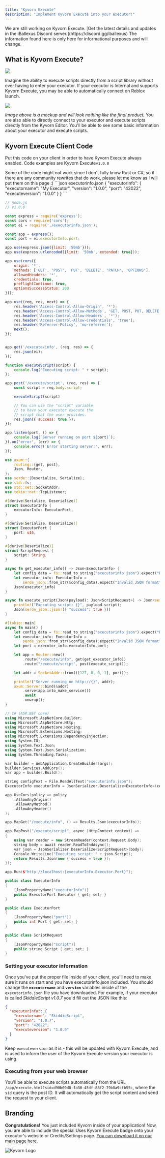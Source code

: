 ```yaml
---
title: "Kyvorn Execute"
description: "Implement Kyvorn Execute into your executor!"
---
```


<Warning>
  We are still working on Kyvorn Execute. [Get the latest details and updates in the iBallexus Discord server.](https://discord.gg/iballexus) The information found here is only here for informational purposes and will change.
</Warning>

## What is Kyvorn Execute?

![](https://cdn.discordapp.com/attachments/1317960985520246936/1338711696428236820/image.png?ex=67ac13ec\&is=67aac26c\&hm=82621846f6c5a030d42ae8235d6e2d6d134c741ad7f2bd3198474f905dcbaaaa&=)

Imagine the ability to execute scripts directly from a script library without ever having to enter your executor. If your executor is Internal and supports Kyvorn Execute, you may be able to automatically connect on Roblox launch.

![](https://cdn.discordapp.com/attachments/1338283384572608533/1338713766690422835/image.png?ex=67ac15da\&is=67aac45a\&hm=41565485c4424228b1794cd6294362c291c40a331f29e36ed53b55a469364b05&=)

*Image above is a mockup and will look nothing like the final product.* You are also able to directly connect to your executor and execute scripts directly from the Kyvorn Editor. You'll be able to see some basic information about your executor and execute scripts.

## Kyvorn Execute Client Code

Put this code on your client in order to have Kyvorn Execute always enabled. Code examples are Kyvorn Execute`v1.0.0`

<Warning>
  Some of the code might not work since I don't fully know Rust or C#, so if there are any community rewrites that do work, please let me know as I will put them on this page :)
</Warning>

<CodeGroup>
  ```json executorinfo.json
  {
    "executorInfo": {
      "executorname": "My Executor",
      "version": "1.0.0",
      "port": "42022",
      "executeversion": "1.0.0"
    }
  }
  ```

  ```javascript execute.js
  // node.js
  // v1.0.0

  const express = require('express');
  const cors = require('cors');
  const ei = require('./executorinfo.json');

  const app = express();
  const port = ei.executorInfo.port;

  app.use(express.json({limit: '50mb'}));
  app.use(express.urlencoded({limit: '50mb', extended: true}));

  app.use(cors({
      origin: '*',
      methods: ['GET', 'POST', 'PUT', 'DELETE', 'PATCH', 'OPTIONS'],
      allowedHeaders: '*',
      credentials: true,
      preflightContinue: true,
      optionsSuccessStatus: 200
  }));

  app.use((req, res, next) => {
      res.header('Access-Control-Allow-Origin', '*');
      res.header('Access-Control-Allow-Methods', 'GET, POST, PUT, DELETE, PATCH, OPTIONS');
      res.header('Access-Control-Allow-Headers', '*');
      res.header('Access-Control-Allow-Credentials', 'true');
      res.header('Referrer-Policy', 'no-referrer');
      next();
  });


  app.get('/execute/info', (req, res) => {
      res.json(ei);
  });

  function executeScript(script) {
      console.log("Executing script: " + script);
  };

  app.post('/execute/script', (req, res) => {
      const script = req.body.script;

      executeScript(script)

      // You can use the "script" variable
      // to have your executor execute the
      // script that the user provides.
      res.json({ success: true });
  });

  app.listen(port, () => {
      console.log(`Server running on port ${port}`);
  }).on('error', (err) => {
      console.error('Error starting server:', err);
  });
  ```

  ```rust execute.rs
  use axum::{
      routing::{get, post},
      Json, Router,
  };
  use serde::{Deserialize, Serialize};
  use std::fs;
  use std::net::SocketAddr;
  use tokio::net::TcpListener;

  #[derive(Serialize, Deserialize)]
  struct ExecutorInfo {
      executorInfo: ExecutorPort,
  }

  #[derive(Serialize, Deserialize)]
  struct ExecutorPort {
      port: u16,
  }

  #[derive(Deserialize)]
  struct ScriptRequest {
      script: String,
  }

  async fn get_executor_info() -> Json<ExecutorInfo> {
      let config_data = fs::read_to_string("executorinfo.json").expect("Failed to read config file");
      let executor_info: ExecutorInfo =
          serde_json::from_str(&config_data).expect("Invalid JSON format");
      Json(executor_info)
  }

  async fn execute_script(Json(payload): Json<ScriptRequest>) -> Json<serde_json::Value> {
      println!("Executing script: {}", payload.script);
      Json(serde_json::json!({ "success": true }))
  }

  #[tokio::main]
  async fn main() {
      let config_data = fs::read_to_string("executorinfo.json").expect("Failed to read config file");
      let executor_info: ExecutorInfo =
          serde_json::from_str(&config_data).expect("Invalid JSON format");
      let port = executor_info.executorInfo.port;

      let app = Router::new()
          .route("/execute/info", get(get_executor_info))
          .route("/execute/script", post(execute_script));

      let addr = SocketAddr::from(([127, 0, 0, 1], port));

      println!("Server running on http://{}", addr);
      axum::Server::bind(&addr)
          .serve(app.into_make_service())
          .await
          .unwrap();
  }
  ```

  ```cpp execute.cs
  // C# (ASP.NET core)
  using Microsoft.AspNetCore.Builder;
  using Microsoft.AspNetCore.Http;
  using Microsoft.AspNetCore.Hosting;
  using Microsoft.Extensions.Hosting;
  using Microsoft.Extensions.DependencyInjection;
  using System.IO;
  using System.Text.Json;
  using System.Text.Json.Serialization;
  using System.Threading.Tasks;

  var builder = WebApplication.CreateBuilder(args);
  builder.Services.AddCors();
  var app = builder.Build();

  string configText = File.ReadAllText("executorinfo.json");
  ExecutorInfo executorInfo = JsonSerializer.Deserialize<ExecutorInfo>(configText);

  app.UseCors(policy => policy
      .AllowAnyOrigin()
      .AllowAnyMethod()
      .AllowAnyHeader()
  );

  app.MapGet("/execute/info", () => Results.Json(executorInfo));

  app.MapPost("/execute/script", async (HttpContext context) =>
  {
      using var reader = new StreamReader(context.Request.Body);
      string body = await reader.ReadToEndAsync();
      var json = JsonSerializer.Deserialize<ScriptRequest>(body);
      Console.WriteLine("Executing script: " + json.Script);
      return Results.Json(new { success = true });
  });

  app.Run($"http://localhost:{executorInfo.Executor.Port}");

  public class ExecutorInfo
  {
      [JsonPropertyName("executorInfo")]
      public ExecutorPort Executor { get; set; }
  }

  public class ExecutorPort
  {
      [JsonPropertyName("port")]
      public int Port { get; set; }
  }

  public class ScriptRequest
  {
      [JsonPropertyName("script")]
      public string Script { get; set; }
  }
  ```
</CodeGroup>

### Setting your executor information

Once you've put the proper file inside of your client, you'll need to make sure it runs on start and you have executorinfo.json included. You should change the **`executorname`** and **`version`** variables inside of the `executorinfo.json` file you have downloaded. For example, if your executor is called *SkiddieScript v1.0.7* you'd fill out the JSON like this:

```json
{
  "executorInfo": {
    "executorname": "SkiddieScript",
    "version": "1.0.7",
    "port": "42022",
    "executeversion": "1.0.0"
  }
}
```

Keep `executeversion` as it is - this will be updated with Kyvorn Execute, and is used to inform the user of the Kyvorn Execute version your executor is using.

### Executing from your web browser

You'll be able to execute scripts automatically from the URL `/app/execute.html?sid=d90b09d0-fa30-45df-88f2-79b8a9cfb55c`, where the `sid` query is the post ID. It will automatically get the script content and send the request to your client.

## Branding

**Congratulations!** You just included Kyvorn inside of your application! Now, you are able to include the special Uses Kyvorn Execute badge onto your executor's website or Credits/Settings page. [You can download it on our main page here.](https://kyvorn.peretas.tech/#branding)

![Kyvorn Logo](/supportskyvornexecute.png)